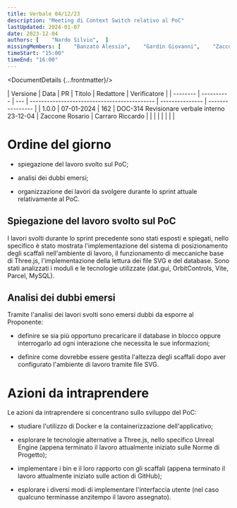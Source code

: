 ```yaml
---
title: Verbale 04/12/23
description: "Meeting di Context Switch relativo al PoC"
lastUpdated: 2024-01-07
date: 2023-12-04
authors: [    "Nardo Silvio",  ]
missingMembers: [    "Banzato Alessio",    "Gardin Giovanni",    "Zaccone Rosario",    "Todesco Mattia"  ]
timeStart: "15:00"
timeEnd: "16:00"
---
```



<DocumentDetails {...frontmatter}/>

<ChangelogTable>
| Versione | Data       | PR  | Titolo                                       | Redattore       | Verificatore     |
| -------- | ---------- | --- | -------------------------------------------- | --------------- | ---------------- |
| 1.0.0    | 07-01-2024 | 162 | DOC-314 Revisionare verbale interno 23-12-04 | Zaccone Rosario | Carraro Riccardo |
|          |            |     |                                              |                 |                  |
</ChangelogTable>

# Ordine del giorno

-   spiegazione del lavoro svolto sul PoC;

-   analisi dei dubbi emersi;

-   organizzazione dei lavori da svolgere durante lo sprint attuale
    relativamente al PoC.

## Spiegazione del lavoro svolto sul PoC

I lavori svolti durante lo sprint precedente sono stati esposti e
spiegati, nello specifico è stato mostrata l'implementazione del sistema
di posizionamento degli scaffali nell'ambiente di lavoro, il
funzionamento di meccaniche base di Three.js, l'implementazione della
lettura dei file SVG e del database. Sono stati analizzati i moduli e le
tecnologie utilizzate (dat.gui, OrbitControls, Vite, Parcel, MySQL).

## Analisi dei dubbi emersi

Tramite l'analisi dei lavori svolti sono emersi dubbi da esporre al
Proponente:

-   definire se sia più opportuno precaricare il database in blocco
    oppure interrogarlo ad ogni interazione che necessita le sue
    informazioni;

-   definire come dovrebbe essere gestita l'altezza degli scaffali dopo
    aver configurato l'ambiente di lavoro tramite file SVG.

# Azioni da intraprendere

Le azioni da intraprendere si concentrano sullo sviluppo del PoC:

-   studiare l'utilizzo di Docker e la containerizzazione
    dell'applicativo;

-   esplorare le tecnologie alternative a Three.js, nello specifico
    Unreal Engine (appena terminato il lavoro attualmente iniziato sulle
    Norme di Progetto);

-   implementare i bin e il loro rapporto con gli scaffali (appena
    terminato il lavoro attualmente iniziato sulle action di GitHub);

-   esplorare i diversi modi di implementare l'interfaccia utente (nel
    caso qualcuno terminasse anzitempo il lavoro assegnato).

